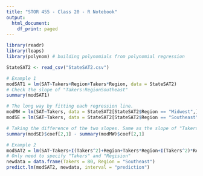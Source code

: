 ```yaml
---
title: "STOR 455 - Class 20 - R Notebook"
output:
  html_document:
    df_print: paged
---
```

```r
library(readr)
library(leaps)
library(polynom) # building polynomials from polynomial regression

StateSAT2 <- read_csv("StateSAT2.csv")

```


```r
# Example 1
modSAT1 = lm(SAT~Takers+Region+Takers*Region, data = StateSAT2)
# Check the slope of "Takers:RegionSoutheast"
summary(modSAT1)

# The long way by fitting each regression line.
modMW = lm(SAT~Takers, data = StateSAT2[StateSAT2$Region == "Midwest",])
modSE = lm(SAT~Takers, data = StateSAT2[StateSAT2$Region == "Southeast",])

# Taking the difference of the two slopes. Same as the slope of "Takers:RegionSoutheast"
summary(modSE)$coef[2,1] - summary(modMW)$coef[2,1]
```


```r
# Example 2
modSAT2 = lm(SAT~Takers+I(Takers^2)+Region+Takers*Region+I(Takers^2)*Region, data=StateSAT2)
# Only need to specify "Takers" and "Regision"
newdata = data.frame(Takers = 80, Region = "Southeast")
predict.lm(modSAT2, newdata, interval = "prediction")
```